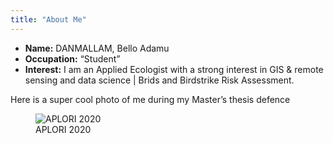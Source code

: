```yaml
---
title: "About Me"
---
```


- __Name:__ DANMALLAM, Bello Adamu
- __Occupation:__ "Student"
- __Interest:__ I am an Applied Ecologist with a strong interest in GIS & remote sensing and data science | Brids and Birdstrike Risk Assessment. 

Here is a super cool photo of me during my Master's thesis defence

![APLORI 2020](me_aplori.jpeg)




